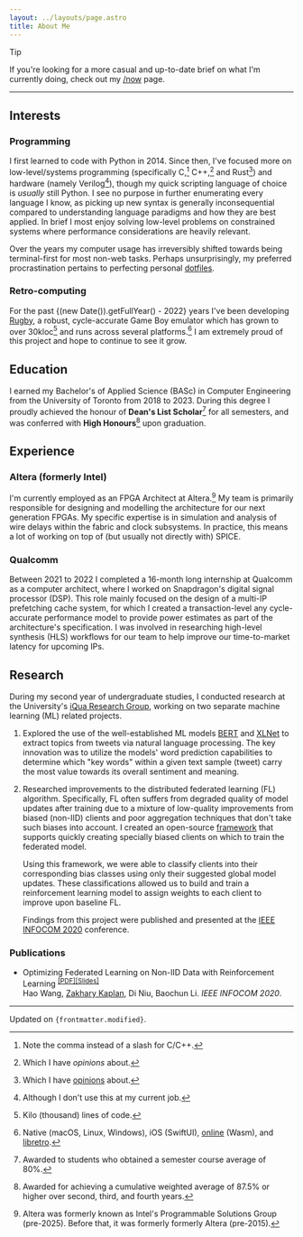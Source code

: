 ```yaml
---
layout: ../layouts/page.astro
title: About Me
---
```


> [!TIP]
>
> If you're looking for a more casual and up-to-date brief on what I'm currently
> doing, check out my [/now](/now) page.

---

## Interests

### Programming

I first learned to code with Python in 2014. Since then, I've focused more on
low-level/systems programming (specifically C,[^clang] C++,[^cpp] and
Rust[^rust]) and hardware (namely Verilog[^vlog]), though my quick scripting
language of choice is _usually_ still Python. I see no purpose in further
enumerating every language I know, as picking up new syntax is generally
inconsequential compared to understanding language paradigms and how they are
best applied. In brief I most enjoy solving low-level problems on constrained
systems where performance considerations are heavily relevant.

[^clang]: Note the comma instead of a slash for C/C++.
[^cpp]:   Which I have _opinions_ about.
[^rust]:  Which I have <u>opinions</u> about.
[^vlog]:  Although I don't use this at my current job.

Over the years my computer usage has irreversibly shifted towards being
terminal-first for most non-web tasks. Perhaps unsurprisingly, my preferred
procrastination pertains to perfecting personal [dotfiles][dots].

[dots]: https://git.zakhary.dev/dotfiles

### Retro-computing

For the past {(new Date()).getFullYear() - 2022} years I've been developing
[Rugby][src:rugby], a robust, cycle-accurate Game Boy emulator which has grown
to over 30kloc[^kloc] and runs across several platforms.[^plat] I am extremely
proud of this project and hope to continue to see it grow.

[^kloc]: Kilo (thousand) lines of code.
[^plat]: Native (macOS, Linux, Windows), iOS (SwiftUI), [online][rugby-web]
    (Wasm), and [libretro].

[src:rugby]: https://git.zakhary.dev/rugby
[rugby-web]: https://rugby.zakhary.dev
[libretro]: https://www.libretro.com

## Education

I earned my Bachelor's of Applied Science (BASc) in Computer Engineering from
the University of Toronto from 2018 to 2023. During this degree I proudly
achieved the honour of **Dean's List Scholar**[^dean] for all semesters, and
was conferred with **High Honours**[^high] upon graduation.

[^dean]: Awarded to students who obtained a semester course average of 80%.
[^high]: Awarded for achieving a cumulative weighted average of 87.5% or higher
  over second, third, and fourth years.

## Experience

### Altera (formerly Intel)

I'm currently employed as an FPGA Architect at Altera.[^altera] My team is
primarily responsible for designing and modelling the architecture for our next
generation FPGAs. My specific expertise is in simulation and analysis of wire
delays within the fabric and clock subsystems. In practice, this means a lot of
working on top of (but usually not directly with) SPICE.

[^altera]: Altera was formerly known as Intel's Programmable Solutions Group
  (pre-2025). Before that, it was formerly formerly Altera (pre-2015).


### Qualcomm

Between 2021 to 2022 I completed a 16-month long internship at Qualcomm as a
computer architect, where I worked on Snapdragon's digital signal processor
(DSP). This role mainly focused on the design of a multi-IP prefetching cache
system, for which I created a transaction-level any cycle-accurate performance
model to provide power estimates as part of the architecture's specification. I
was involved in researching high-level synthesis (HLS) workflows for our team to
help improve our time-to-market latency for upcoming IPs.

## Research

During my second year of undergraduate studies, I conducted research at the
University's [iQua Research Group][iqua], working on two separate machine
learning (ML) related projects.

1. Explored the use of the well-established ML models [BERT][bert] and
   [XLNet][xlnet] to extract topics from tweets via natural language processing.
   The key innovation was to utilize the models' word prediction capabilities to
   determine which "key words" within a given text sample (tweet) carry the most
   value towards its overall sentiment and meaning.
2. Researched improvements to the distributed federated learning (FL) algorithm.
   Specifically, FL often suffers from degraded quality of model updates after
   training due to a mixture of low-quality improvements from biased (non-IID)
   clients and poor aggregation techniques that don't take such biases into
   account. I created an open-source [framework][flsim] that supports quickly
   creating specially biased clients on which to train the federated model.

   Using this framework, we were able to classify clients into their
   corresponding bias classes using only their suggested global model updates.
   These classifications allowed us to build and train a reinforcement learning
   model to assign weights to each client to improve upon baseline FL.

   Findings from this project were published and presented at the [IEEE INFOCOM
   2020][icom20] conference.

[bert]:   https://arxiv.org/abs/1810.04805v2
[flsim]:  https://github.com/iQua/flsim
[icom20]: https://infocom2020.ieee-infocom.org/index.html
[iqua]:   https://iqua.ece.toronto.edu
[xlnet]:  https://arxiv.org/abs/1906.08237

### Publications

- Optimizing Federated Learning on Non-IID Data with Reinforcement Learning
  <sup>[[PDF]][icom20:paper][[Slides]][icom20:slides]</sup><br/>
  Hao Wang, <ins>Zakhary Kaplan</ins>, Di Niu, Baochun Li. *IEEE INFOCOM 2020*.

[icom20:paper]:  /papers/infocom20/paper.pdf
[icom20:slides]: /papers/infocom20/slides.pdf

---

Updated on <code>{frontmatter.modified}</code>.
